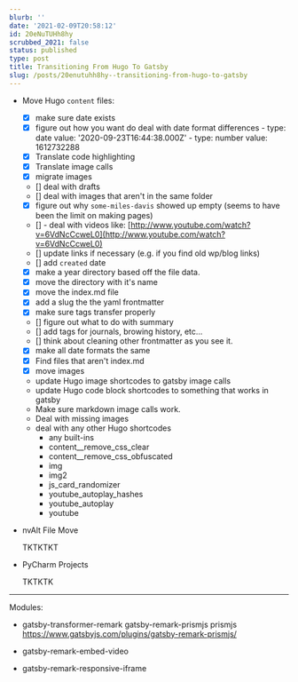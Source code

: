 ```yaml
---
blurb: ''
date: '2021-02-09T20:58:12'
id: 20eNuTUHh8hy
scrubbed_2021: false
status: published
type: post
title: Transitioning From Hugo To Gatsby
slug: /posts/20enutuhh8hy--transitioning-from-hugo-to-gatsby
---
```


- Move Hugo `content` files:
    
    
    - [x] make sure date exists
    - [x] figure out how you want do deal with date format differences
             - type: date
               value: '2020-09-23T16:44:38.000Z'
             - type: number
               value: 1612732288
    - [x] Translate code highlighting
    - [x] Translate image calls
    - [x] migrate images
    - [] deal with drafts
    - [] deal with images that aren't in the same folder
    - [x] figure out why `some-miles-davis` showed up empty (seems to have been the limit on making pages)
    - [] - deal with videos like: [http://www.youtube.com/watch?v=6VdNcCcweL0](http://www.youtube.com/watch?v=6VdNcCcweL0)
    - [] update links if necessary (e.g. if you find old wp/blog links)
    - [] add `created` date
    - [x] make a year directory based off the file data. 
    - [x] move the directory with it's name
    - [x] move the index.md file
    - [x] add a slug the the yaml frontmatter
    - [x] make sure tags transfer properly 
    - [] figure out what to do with summary
    - [] add tags for journals, browing history, etc...
    - [] think about cleaning other frontmatter as you see it. 
    - [x] make all date formats the same
    - [x] Find files that aren't index.md
    - [x] move images
    - update Hugo image shortcodes to gatsby image calls
    - update Hugo code block shortcodes to something that works in gatsby
    - Make sure markdown image calls work. 
    - Deal with missing images
    - deal with any other Hugo shortcodes
        - any built-ins
        - content__remove_css_clear
        - content__remove_css_obfuscated
        - img
        - img2
        - js_card_randomizer
        - youtube_autoplay_hashes
        - youtube_autoplay
        - youtube
    


- nvAlt File Move
    
    TKTKTKT
    
    
- PyCharm Projects

    TKTKTK




---

Modules:

- gatsby-transformer-remark gatsby-remark-prismjs prismjs
    https://www.gatsbyjs.com/plugins/gatsby-remark-prismjs/

- gatsby-remark-embed-video

- gatsby-remark-responsive-iframe
